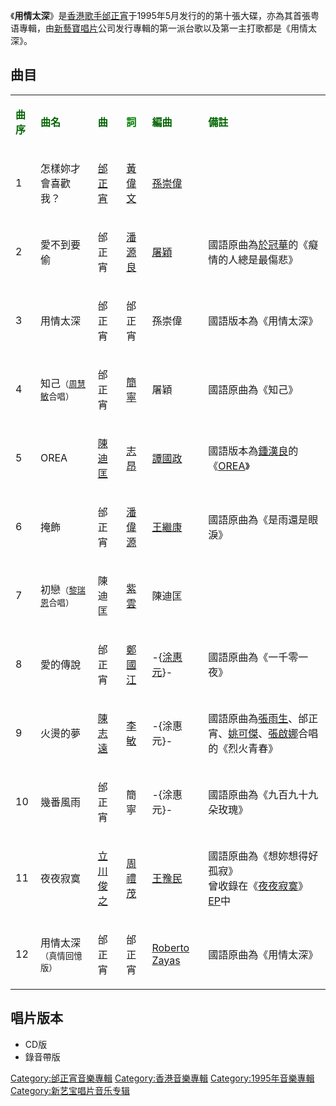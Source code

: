 {{unreferenced|time=2012-06-22T03:28:48+00:00}}
{{Album infobox | <!-- See Wikipedia:WikiProject_Albums -->
|  Name      = 用情太深
|  Type       = [[專輯|專輯]]
|  Artist      = [[邰正宵|邰正宵]]
|  Cover       = 邰正宵 用情太深.jpg
|  Released    = 1995年5月
|  Recorded    = 1994年─1995年
|  Genre       = [[粵語流行音樂|粵語流行音樂]]
|  Length      = 53分58秒
|  Label       = [[新藝寶唱片|新藝寶唱片]]
|  Number      = 
|  Producer    = [[邰正宵|邰正宵]]<br>[[陳迪匡|陳迪匡]]
|  Last album  = [[步步高陞|步步高陞]] <br />（1995年）
|  This album  = '''用情太深'''<br />（1995年）
|  Next album  = [[一千零一夜_(邰正宵專輯)|一千零一夜]] <br />（1995年）
}}

《'''用情太深'''》是[[香港|香港]][[歌手|歌手]][[邰正宵|邰正宵]]于1995年5月发行的的第十張大碟，亦為其首張粤语專輯，由[[新藝寶唱片|新藝寶唱片]]公司发行專輯的第一派台歌以及第一主打歌都是《用情太深》。

== 曲目 ==
{| class="wikitable"
|-
| <font color=darkgreen>'''曲序'''</font> || <font color=darkgreen>'''曲名'''</font> || <font color=darkgreen>'''曲'''</font> || <font color=green>'''詞'''</font> || <font color=darkgreen>'''編曲'''</font> || <font color=darkgreen>'''備註'''</font>
|-
| 1 || 怎樣妳才會喜歡我？ || [[邰正宵|邰正宵]] || [[黃偉文|黃偉文]] || [[孫崇偉|孫崇偉]] ||
|-
| 2 || 愛不到要偷 || 邰正宵 || [[潘源良|潘源良]] || [[屠穎|屠穎]] || 國語原曲為[[於冠華|於冠華]]的《癡情的人總是最傷悲》
|-
| 3 || 用情太深 || 邰正宵 || 邰正宵 || 孫崇偉 || 國語版本為《用情太深》
|-
| 4 || 知己<small>（[[周慧敏|周慧敏]]合唱）</small> || 邰正宵 || [[簡寧|簡寧]] || 屠穎 || 國語原曲為《知己》
|-
| 5 || OREA || [[陳迪匡|陳迪匡]] || [[志昂|志昂]] || [[譚國政|譚國政]] || 國語版本為[[鍾漢良|鍾漢良]]的《[[OREA|OREA]]》
|-
| 6 || 掩飾 || 邰正宵 || [[潘偉源|潘偉源]] || [[王繼康|王繼康]] || 國語原曲為《是雨還是眼淚》
|-
| 7 || 初戀<small>（[[黎瑞恩|黎瑞恩]]合唱）</small> || 陳迪匡 || [[紫雲|紫雲]] || 陳迪匡 || 
|-
| 8 || 愛的傳說 || 邰正宵 || [[鄭國江|鄭國江]] || -{[[涂惠元|涂惠元]]}- || 國語原曲為《一千零一夜》
|-
| 9 || 火燙的夢 || [[陳志遠|陳志遠]] || [[李敏|李敏]] || -{涂惠元}- || 國語原曲為[[張雨生|張雨生]]、邰正宵、[[姚可傑|姚可傑]]、[[張啟娜|張啟娜]]合唱的《烈火青春》
|-
| 10 || 幾番風雨 || 邰正宵 || 簡寧 || -{涂惠元}- || 國語原曲為《九百九十九朵玫瑰》
|-
| 11 || 夜夜寂寞 || [[立川俊之|立川俊之]] || [[周禮茂|周禮茂]] || [[王豫民|王豫民]] || 國語原曲為《想妳想得好孤寂》<br>曾收錄在《[[夜夜寂寞|夜夜寂寞]]》[[EP|EP]]中
|-
| 12 || 用情太深<small>（真情回憶版）</small> || 邰正宵 || 邰正宵 || [[Roberto_Zayas|Roberto Zayas]] || 國語原曲為《用情太深》
|}

== 唱片版本 ==
* CD版
* 錄音帶版

{{邰正宵}}

[[Category:邰正宵音樂專輯|Category:邰正宵音樂專輯]]
[[Category:香港音樂專輯|Category:香港音樂專輯]]
[[Category:1995年音樂專輯|Category:1995年音樂專輯]]
[[Category:新艺宝唱片音乐专辑|Category:新艺宝唱片音乐专辑]]